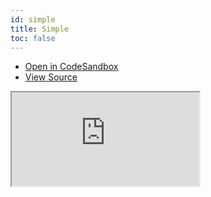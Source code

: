 ```yaml
---
id: simple
title: Simple
toc: false
---
```


- [Open in CodeSandbox](https://codesandbox.io/s/github/tannerlinsley/react-query/tree/master/examples/simple)
- [View Source](https://github.com/tannerlinsley/react-query/tree/master/examples/simple)

<iframe
  src="https://codesandbox.io/embed/github/tannerlinsley/react-query/tree/master/examples/simple?autoresize=1&fontsize=14&theme=dark"
  title="tannerlinsley/react-query: basic"
  sandbox="allow-forms allow-modals allow-popups allow-presentation allow-same-origin allow-scripts"
  style={{
    width: "100%",
    height: "80vh",
    border: "0",
    borderRadius: 8,
    overflow: "hidden",
    position: "static",
    zIndex: 0,
  }}
></iframe>
